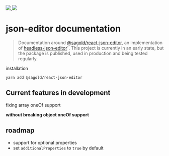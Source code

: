 
<Meta title="Introduction" />

<a href="https://GitHub.com/sagold/json-editor/">
  <img src="https://badgen.net/badge/icon/github?icon=github&label" />
</a>

<img src={logo} />

<h1 style={{ textAlign: 'center' }}>json-editor documentation</h1>

> Documentation around [@sagold/react-json-editor](https://github.com/sagold/json-editor/tree/main/packages/react-json-editor), an implementation of [headless-json-editor](https://github.com/sagold/json-editor/tree/main/packages/headless-json-editor)`. This project is currently in an early state, but the package is published, used in production and being tested regularly.

installation

`yarn add @sagold/react-json-editor`

## Current features in development

fixing array oneOf support

<Canvas>
  <JsonForm
    addOptionalProps={false}
    data={[{ type: 'header' }]}
    schema={{
      title: 'Title of array',
      description:
        'Array with items.oneOf selection. OneOf selection in arrays works a litle differently as they are often added and removed on level of the array. Here, we want a selection of the type when adding content, not a oneOf-toggle per item.',
      type: 'array',
      minItems: 2,
      items: {
        oneOfProperty: 'type',
        oneOf: [
          {
            id: 'header',
            title: 'Title of header',
            type: 'object',
            required: ['type', 'text'],
            properties: {
              type: {
                type: 'string',
                const: 'header',
                options: {
                  hidden: true
                }
              },
              text: {
                title: 'Header text',
                type: 'string'
              }
            }
          },
          {
            id: 'paragraph',
            title: 'Title of paragraph',
            type: 'object',
            required: ['type', 'text'],
            properties: {
              type: {
                type: 'string',
                const: 'paragraph',
                options: {
                  hidden: true
                }
              },
              text: {
                title: 'Paragraph text',
                type: 'string'
              }
            }
          }
        ]
      },
      additionalItems: {
        title: 'Width in px',
        type: 'number',
        default: 400
      }
    }}
  />
</Canvas>

**without breaking object oneOf support**

<Canvas>
  <JsonForm
    addOptionalProps={false}
    schema={{
      type: 'object',
      oneOfProperty: 'type',
      description: 'description only for object typeSelection',
      oneOf: [
        {
          type: 'object',
          title: 'first option',
          required: ['type', 'title'],
          properties: {
            type: { type: 'string', const: 'first' },
            title: { type: 'string', title: 'header 1' }
          }
        },
        {
          type: 'object',
          title: 'second option',
          required: ['type', 'title'],
          properties: {
            type: { type: 'string', const: 'second' },
            title: { type: 'string', title: 'header 2' }
          }
        }
      ]
    }}
  />
</Canvas>

## roadmap

- support for optional properties
- set `additionalProperties` to `true` by default
